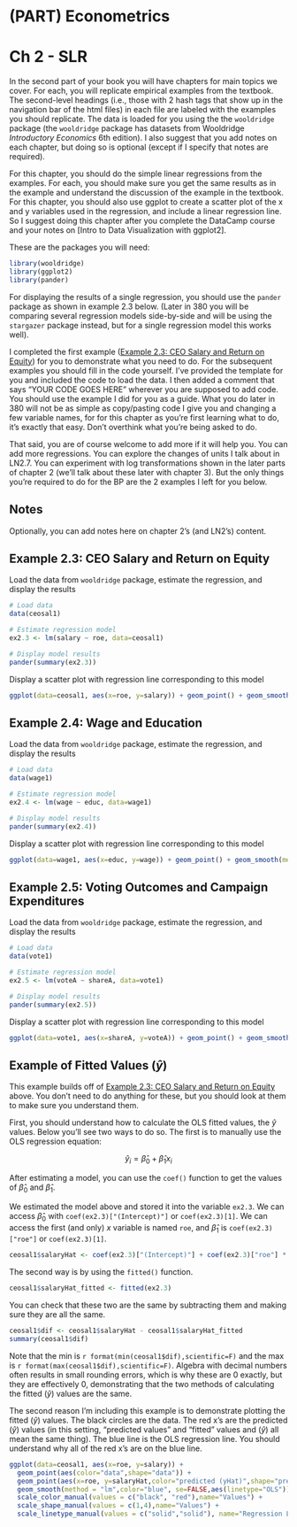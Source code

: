 # (PART) Econometrics {-} 

# Ch 2 - SLR

In the second part of your book you will have chapters for main topics we cover. For each, you will replicate empirical examples from the textbook. The second-level headings (i.e., those with 2 hash tags that show up in the navigation bar of the html files) in each file are labeled with the examples you should replicate. The data is loaded for you using the the `wooldridge` package (the `wooldridge` package has datasets from Wooldridge *Introductory Economics* 6th edition). I also suggest that you add notes on each chapter, but doing so is optional (except if I specify that notes are required).

For this chapter, you should do the simple linear regressions from the examples. For each, you should make sure you get the same results as in the example and understand the discussion of the example in the textbook. For this chapter, you should also use ggplot to create a scatter plot of the x and y variables used in the regression, and include a linear regression line. So I suggest doing this chapter after you complete the DataCamp course and your notes on [Intro to Data Visualization with ggplot2].

These are the packages you will need:

```r
library(wooldridge)
library(ggplot2)
library(pander)
```

For displaying the results of a single regression, you should use the `pander` package as shown in example 2.3 below. (Later in 380 you will be comparing several regression models side-by-side and will be using the `stargazer` package instead, but for a single regression model this works well). 

I completed the first example ([Example 2.3: CEO Salary and Return on Equity]) for you to demonstrate what you need to do. For the subsequent examples you should fill in the code yourself. I've provided the template for you and included the code to load the data. I then added a comment that says "YOUR CODE GOES HERE" wherever you are supposed to add code. You should use the example I did for you as a guide. What you do later in 380 will not be as simple as copy/pasting code I give you and changing a few variable names, for for this chapter as you're first learning what to do, it's exactly that easy. Don't overthink what you're being asked to do. 

That said, you are of course welcome to add more if it will help you. You can add more regressions. You can explore the changes of units I talk about in LN2.7. You can experiment with log transformations shown in the later parts of chapter 2 (we'll talk about these later with chapter 3). But the only things you're required to do for the BP are the 2 examples I left for you below. 


## Notes
Optionally, you can add notes here on chapter 2's (and LN2's) content.



## Example 2.3: CEO Salary and Return on Equity


Load the data from `wooldridge` package, estimate the regression, and display the results
```r
# Load data
data(ceosal1)

# Estimate regression model
ex2.3 <- lm(salary ~ roe, data=ceosal1)

# Display model results
pander(summary(ex2.3))
```

Display a scatter plot with regression line corresponding to this model
```r
ggplot(data=ceosal1, aes(x=roe, y=salary)) + geom_point() + geom_smooth(method = "lm", se=FALSE)
```



## Example 2.4: Wage and Education

Load the data from `wooldridge` package, estimate the regression, and display the results
```r
# Load data
data(wage1)

# Estimate regression model
ex2.4 <- lm(wage ~ educ, data=wage1)

# Display model results
pander(summary(ex2.4))
```

Display a scatter plot with regression line corresponding to this model
```r
ggplot(data=wage1, aes(x=educ, y=wage)) + geom_point() + geom_smooth(method = "lm", se=FALSE)
```





## Example 2.5: Voting Outcomes and Campaign Expenditures

Load the data from `wooldridge` package, estimate the regression, and display the results
```r
# Load data
data(vote1)

# Estimate regression model
ex2.5 <- lm(voteA ~ shareA, data=vote1)

# Display model results
pander(summary(ex2.5))
```

Display a scatter plot with regression line corresponding to this model
```r
ggplot(data=vote1, aes(x=shareA, y=voteA)) + geom_point() + geom_smooth(method = "lm", se=FALSE)
```





## Example of Fitted Values ($\hat{y}$)


This example builds off of [Example 2.3: CEO Salary and Return on Equity] above. You don't need to do anything for these, but you should look at them to make sure you understand them.

First, you should understand how to calculate the OLS fitted values, the $\hat{y}$ values. Below you'll see two ways to do so. The first is to manually use the OLS regression equation: 

$$
\hat{y}_i = \hat{\beta}_0 + \hat{\beta}_1 x_i
$$

After estimating a model, you can use the `coef()` function to get the values of $\hat{\beta}_0$ and $\hat{\beta}_1$. 

We estimated the model above and stored it into the variable `ex2.3`. We can access $\hat{\beta}_0$ with `coef(ex2.3)["(Intercept)"]` or `coef(ex2.3)[1]`. We can access the first (and only) $x$ variable is named `roe`, and $\hat{\beta}_1$ is `coef(ex2.3)["roe"]` or `coef(ex2.3)[1]`.
```r
ceosal1$salaryHat <- coef(ex2.3)["(Intercept)"] + coef(ex2.3)["roe"] * ceosal1$roe
```

The second way is by using the `fitted()` function.
```r
ceosal1$salaryHat_fitted <- fitted(ex2.3)
```

You can check that these two are the same by subtracting them and making sure they are all the same. 
```r
ceosal1$dif <- ceosal1$salaryHat - ceosal1$salaryHat_fitted
summary(ceosal1$dif)
```
Note that the min is  `r format(min(ceosal1$dif),scientific=F)` and the max is  `r format(max(ceosal1$dif),scientific=F)`.  Algebra with decimal numbers often results in small rounding errors, which is why these are 0 exactly, but they are effectively 0, demonstrating that the two methods of calculating the fitted $(\hat{y})$ values are the same. 


The second reason I'm including this example is to demonstrate plotting the fitted $(\hat{y})$ values. The black circles are the data. The red x's are the predicted $(\hat{y})$ values (in this setting, "predicted values" and "fitted" values and $(\hat{y})$ all mean the same thing). The blue line is the OLS regression line. You should understand why all of the red x's are on the blue line. 


```r
ggplot(data=ceosal1, aes(x=roe, y=salary)) + 
  geom_point(aes(color="data",shape="data")) + 
  geom_point(aes(x=roe, y=salaryHat,color="predicted (yHat)",shape="predicted (yHat)")) +
  geom_smooth(method = "lm",color="blue", se=FALSE,aes(linetype="OLS")) +
  scale_color_manual(values = c("black", "red"),name="Values") +
  scale_shape_manual(values = c(1,4),name="Values") +
  scale_linetype_manual(values = c("solid","solid"), name="Regression Line")
```


